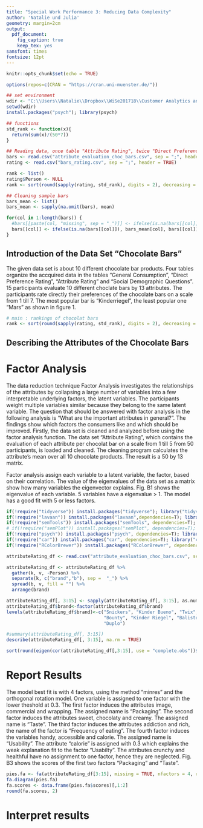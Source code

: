 ---
title: "Special Work Performance 3: Reducing Data Complexity"
author: 'Natalie und Julia'
geometry: margin=2cm
output: 
  pdf_document:
    fig_caption: true
    keep_tex: yes
sansfont: times
fontsize: 12pt
---

```{r setup, include=FALSE}
knitr::opts_chunk$set(echo = TRUE)

options(repos=c(CRAN = "https://cran.uni-muenster.de/"))
```

\begin{center}
Humboldt University Berlin 

course name und semester
by Prof. Dr. xxxxxxx 

\textbf{Group x:}\\  
\textbf{XXXXX}, 12345; 
\textbf{XXXXX}, 84579; \\
Submitted on November xx, xxxx 

\end{center}

```{r dataset, echo=FALSE}
## set environment
wdir <- "C:\\Users\\Natalie\\Dropbox\\WiSe201718\\Customer Analytics and Customer Insights\\Data"
setwd(wdir)
install.packages("psych"); library(psych)

## functions
std_rank <- function(x){
  return(sum(x)/(50*7))
}

## Reading data, once table "Attribute Rating", twice "Direct Preference Rating"
bars <- read.csv("attribute_evaluation_choc_bars.csv", sep = ";", header = TRUE)
rating <- read.csv("bars_rating.csv", sep = ";", header = TRUE)

rank <- list()
rating$Person <- NULL
rank <- sort(round(sapply(rating, std_rank), digits = 2), decreasing = TRUE)

## Cleaning sample bars
bars_mean <- list()
bars_mean <- sapply(na.omit(bars), mean)

for(col in 1:length(bars)) {
  #bars[[paste(col, "missing", sep = "_")]] <- ifelse(is.na(bars[[col]]), 1, 0)
  bars[[col]] <- ifelse(is.na(bars[[col]]), bars_mean[col], bars[[col]])
}
```

## Introduction of the Data Set "Chocolate Bars"

The given data set is about 10 different chocolate bar products. Four tables organize the accquired data in the tables "General Consumption", "Direct Preference Rating", "Attribute Rating" and "Social Demographic Questions". 15 participants evaluate 10 different choclate bars by 13 attributes. The participants rate directly their preferences of the chocolate bars on a scale from 1 till 7. The most popular bar is "Kinderriegel", the least popular one "Mars" as shown in figure 1.

```{r rank, echo=FALSE, fig.cap="Figure 1: Rank of the 10 chocolat products"}
# main : rankings of chocolat bars
rank <- sort(round(sapply(rating, std_rank), digits = 2), decreasing = TRUE)
```

## Describing the Attributes of the Chocolate Bars

# Factor Analysis

The data reduction technique Factor Analysis investigates the relationships of the attributes by collapsing a large number of variables into a few interpretable underlying factors, the latent variables. The participants weight multiple variables similar because they belong to the same latent variable. The question that should be answered with factor analysis in the following analysis is "What are the important attributes in general?". The findings show which factors the consumers like and which should be improved. 
Firstly, the data set is cleaned and analyzed before using the factor analysis function. The data set "Attribute Rating", which contains the evaluation of each attribute per chocolat bar on a scale from 1 till 5 from 50 participants, is loaded and cleaned. The cleaning program calculates the attribute's mean over all 10 chocolate products. The result is a 50 by 13 matrix.  

Factor analysis assign each variable to a latent variable, the factor, based on their correlation. The value of the eigenvalues of the data set as a matrix show how many variables the eigenvector explains. Fig. B1 shows the eigenvalue of each variable. 5 variables have a eigenvalue > 1. The model has a good fit with 5 or less factors.

```{r eigenvalue, echo=FALSE, fig.cap="Fig. B1: Sorted list of the eigenvalues of the Participants-Attribute Matrix"}
if(!require("tidyverse")) install.packages("tidyverse"); library("tidyverse") # load the package
if(!require("lavaan")) install.packages("lavaan",dependencies=T); library("lavaan") # load the package
if(!require("semTools")) install.packages("semTools", dependencies=T); library("semTools") # load the package
# if(!require("semPlot")) install.packages("semPlot", dependencies=T); library("semPlot") # load the package
if(!require("psych")) install.packages("psych", dependencies=T); library("psych") # load the package
if(!require("car")) install.packages("car", dependencies=T); library("car") # load the package
if(!require("RColorBrewer")) install.packages("RColorBrewer", dependencies=T); library("RColorBrewer") # load the package

attributeRating_df <- read.csv("attribute_evaluation_choc_bars.csv", sep = ";", header = TRUE)

attributeRating_df <- attributeRating_df %>% 
  gather(k, v, -Person) %>% 
  separate(k, c("brand","b"), sep =  "_") %>% 
  spread(b, v, fill = "") %>% 
  arrange(brand)

attributeRating_df[, 3:15] <- sapply(attributeRating_df[, 3:15], as.numeric)
attributeRating_df$brand<-factor(attributeRating_df$brand)
levels(attributeRating_df$brand)<-c("Snickers", "Kinder Bueno", "Twix", "Mars", "KitKat",
                                    "Bounty", "Kinder Riegel", "Balisto Korn-Mix", "Lion",
                                    "Duplo")

#summary(attributeRating_df[, 3:15])
describe(attributeRating_df[, 3:15], na.rm = TRUE)

sort(round(eigen(cor(attributeRating_df[,3:15], use = "complete.obs"))$values, 2), decreasing = TRUE) #result: 5 factors EV > 1
```

# Report Results

The model best fit is with 4 factors, using the method "minres" and the orthogonal rotation model. One variable is assigned to one factor with the lower theshold at 0.3. The first factor induces the attributes image, commercial and wrapping. The assigned name is "Packaging". The second factor induces the attributes sweet, chocolaty and creamy. The assigned name is "Taste". The third factor induces the attributes addiction and rich, the name of the factor is "Frequency of eating". The fourth factor induces the variables handy, accessible and calorie. The assigned name is "Usability". The attribute "calorie" is assigned with 0.3 which explains the weak explanation fit to the factor "Usabilty". The attributes crunchy and healthful have no assignment to one factor, hence they are neglected. Fig. B3 shows the scores of the first two factors "Packaging" and "Taste". 

```{r fa, echo=FALSE, fig.cap="Fig. B2: Factor scores of the factors Packaging and Taste"}
pies.fa <- fa(attributeRating_df[3:15], missing = TRUE, nfactors = 4, rotate = "varimax", cut = 0.3)
fa.diagram(pies.fa)
fa.scores <- data.frame(pies.fa$scores)[,1:2]
round(fa.scores, 2)
```

# Interpret results
